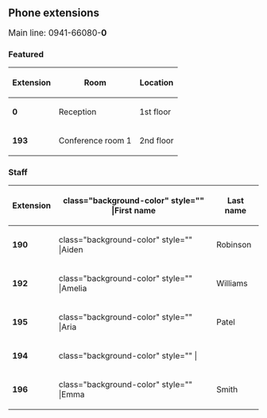 ==Phone extensions==
<span class="bi bi-telephone-fill"></span> <big> Main line: 0941-66080-'''0'''</big>

===Featured===
{| class="wikitable small" style="width:100%;"
! style="width:60px;" |Extension
! class="background-color" |Room
!Location
|-
!'''0'''
|Reception
|1st floor
|-
! style="width:60px;" class="background-color" |'''193'''
| class="background-color" |Conference room 1
|2nd floor
|}

===Staff===
{| class="sortable wikitable" style="width:100%;" 
|-
! style="width:60px;" class="background-color" |Extension
! class="background-color" style="" |First name
!Last name
|-
! style="width:60px;" class="background-color" |'''190'''
| class="background-color" style="" |Aiden
|Robinson
|-
! style="width:60px;" class="background-color" |'''192'''
| class="background-color" style="" |Amelia
|Williams
|-
! style="width:60px;" class="background-color" |'''195'''
| class="background-color" style="" |Aria
|Patel
|-
! style="width:60px;" class="background-color" |'''194'''
| class="background-color" style="" |
|
|-
! style="width:60px;" class="background-color" |'''196'''
| class="background-color" style="" |Emma
|Smith
|}